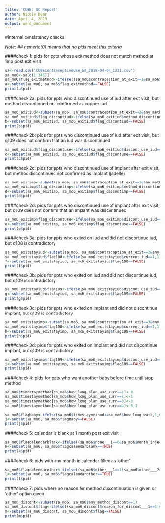 ---
title: 'CUBE: QC Report'
author: Nicole Dear
date: April 4, 2019
output: word_document
---

#Internal consistency checks

*Note: ## numeric(0) means that no pids meet this criteria*

####check 1: pids for ppts whose exit method does not match method at 1mo post exit visit
```{r, echo=FALSE}
sa<-read.csv("CUBEContraceptiveUse_SA_2019-04-04_1231.csv")
sa_mo6<-sa[c(1:346)]
sa_mo6$flag_exitmethod<-ifelse((sa_mo6$contraception_at_exit==1&sa_mo6$month_injectable3___1==1)|(sa_mo6$contraception_at_exit==2&sa_mo6$copper_iud___1==1)|(sa_mo6$contraception_at_exit==3&sa_mo6$rod_implant_jadelle___1==1),1,0)
a<-subset(sa_mo6, sa_mo6$flag_exitmethod==FALSE)
print(a$pid)
```

####check 2a: pids for ppts who discontinued use of iud after exit visit, but method discontinued not confirmed as copper iud
```{r, echo=FALSE}
sa_mo6_exitiud<-subset(sa_mo6, sa_mo6$contraception_at_exit==2&any_method_discont==1)
sa_mo6_exitiud$flag_discontiud<-ifelse(sa_mo6_exitiud$method_discontinued==5,1,0)
b<-subset(sa_mo6_exitiud, sa_mo6_exitiud$flag_discontiud==FALSE)
print(b$pid)
```

####check 2b: pids for ppts who discontinued use of iud after exit visit, but q109 does not confirm that an iud was discontinued
```{r, echo=FALSE}
sa_mo6_exitiud$flag_discontuse<-ifelse(sa_mo6_exitiud$discont_use_iud==1,1,0)
c<-subset(sa_mo6_exitiud, sa_mo6_exitiud$flag_discontuse==FALSE)
print(c$pid)
```

####check 2c: pids for ppts who discontinued use of implant after exit visit, but method discontinued not confirmed as implant (jadelle)
```{r, echo=FALSE}
sa_mo6_exitimp<-subset(sa_mo6, sa_mo6$contraception_at_exit==3&any_method_discont==1)
sa_mo6_exitimp$flag_discontimp<-ifelse(sa_mo6_exitimp$method_discontinued==3,1,0)
d<-subset(sa_mo6_exitimp, sa_mo6_exitimp$flag_discontimp==FALSE)
print(d$pid)
```

####check 2d: pids for ppts who discontinued use of implant after exit visit, but q109 does not confirm that an implant was discontinued
```{r, echo=FALSE}
sa_mo6_exitimp$flag_discontuse<-ifelse(sa_mo6_exitimp$discont_use_iud==1,1,0)
e<-subset(sa_mo6_exitimp, sa_mo6_exitimp$flag_discontuse==FALSE)
print(e$pid)
```

####check 3a: pids for ppts who exited on iud and did not discontinue iud, but q108 is contradictory
```{r, echo=FALSE}
sa_mo6_exitstayiud<-subset(sa_mo6, sa_mo6$contraception_at_exit==2&any_method_discont==0)
sa_mo6_exitstayiud$flag108<-ifelse(sa_mo6_exitstayiud$current_iud==1,1,0)
f<-subset(sa_mo6_exitstayiud, sa_mo6_exitstayiud$flag108==FALSE)
print(f$pid)
```

####check 3b: pids for ppts who exited on iud and did not discontinue iud, but q109 is contradictory
```{r, echo=FALSE}
sa_mo6_exitstayiud$flag109<-ifelse(sa_mo6_exitstayiud$discont_use_iud==0,1,0)
g<-subset(sa_mo6_exitstayiud, sa_mo6_exitstayiud$flag109==FALSE)
print(g$pid)
```

####check 3c: pids for ppts who exited on implant and did not discontinue implant, but q108 is contradictory
```{r, echo=FALSE}
sa_mo6_exitstayimp<-subset(sa_mo6, sa_mo6$contraception_at_exit==3&any_method_discont==0)
sa_mo6_exitstayimp$flag108<-ifelse(sa_mo6_exitstayimp$current_iud==1,1,0)
h<-subset(sa_mo6_exitstayimp, sa_mo6_exitstayimp$flag108==FALSE)
print(h$pid)
```

####check 3d: pids for ppts who exited on implant and did not discontinue implant, but q109 is contradictory
```{r, echo=FALSE}
sa_mo6_exitstayimp$flag109<-ifelse(sa_mo6_exitstayimp$discont_use_iud==0,1,0)
i<-subset(sa_mo6_exitstayimp, sa_mo6_exitstayimp$flag109==FALSE)
print(i$pid)
```

####check 4: pids for ppts who want another baby before time until stop method
```{r, echo=FALSE}
sa_mo6$timestaymethod[sa_mo6$how_long_plan_use_curr==1]<-0
sa_mo6$timestaymethod[sa_mo6$how_long_plan_use_curr==2]<-1
sa_mo6$timestaymethod[sa_mo6$how_long_plan_use_curr==3]<-3
sa_mo6$timestaymethod[sa_mo6$how_long_plan_use_curr==4]<-5.1

sa_mo6$flagbaby<-ifelse(sa_mo6$timestaymethod<=sa_mo6$how_long_wait,1,0)
j<-subset(sa_mo6, sa_mo6$flagbaby==FALSE)
print(j$pid)
```

####check 5: calendar is blank at 1 month post exit visit
```{r, echo=FALSE}
sa_mo6$flagcalendarblank<-ifelse((sa_mo6$none___1==0&sa_mo6$month_injectable3___1==0&sa_mo6$month_injectable2___1==0&sa_mo6$rod_implant_jadelle___1==0&sa_mo6$rod_implant_implanon___1==0&sa_mo6$copper_iud___1==0&sa_mo6$hormonal_iud___1==0&sa_mo6$oral_pills___1==0&sa_mo6$male_condoms___1==0&sa_mo6$female_condoms___1==0&sa_mo6$emergency_contraception___1==0&sa_mo6$sterilization___1==0&sa_mo6$other___1==0),1,0)
k<-subset(sa_mo6, sa_mo6$flagcalendarblank==TRUE)
print(k$pid)
```

####check 6: pids with any month in calendar filled as 'other'
```{r, echo=FALSE}
sa_mo6$flagcalendarother<-ifelse((sa_mo6$other___1==1|sa_mo6$other___2==1|sa_mo6$other___3==1|sa_mo6$other___4==1|sa_mo6$other___5==1|sa_mo6$other___6==1|sa_mo6$other___7==1|sa_mo6$other___8==1),1,0)
l<-subset(sa_mo6, sa_mo6$flagcalendarother==TRUE)
print(l$pid)
```

####check 7: pids where no reason for method discontinuation is given or 'other' option given
```{r, echo=FALSE}
sa_mo6_discont<-subset(sa_mo6, sa_mo6$any_method_discont==1)
sa_mo6_discont$flag<-ifelse((sa_mo6_discont$reason_for_discont___1==1|sa_mo6_discont$reason_for_discont___2==1|sa_mo6_discont$reason_for_discont___3==1|sa_mo6_discont$reason_for_discont___4==1|sa_mo6_discont$reason_for_discont___5==1|sa_mo6_discont$reason_for_discont___6==1|sa_mo6_discont$reason_for_discont___7==1|sa_mo6_discont$reason_for_discont___8==1|sa_mo6_discont$reason_for_discont___9==1|sa_mo6_discont$reason_for_discont___10==1|sa_mo6_discont$reason_for_discont___11==1|sa_mo6_discont$reason_for_discont___12==1|sa_mo6_discont$reason_for_discont___13==1|sa_mo6_discont$reason_for_discont___14==1|sa_mo6_discont$reason_for_discont___15==1|sa_mo6_discont$reason_for_discont___16==1|sa_mo6_discont$reason_for_discont___17==1|sa_mo6_discont$reason_for_discont___18==1|sa_mo6_discont$reason_for_discont___19==1|sa_mo6_discont$reason_for_discont___20==1|sa_mo6_discont$reason_for_discont___21==1|sa_mo6_discont$reason_for_discont___22==1|sa_mo6_discont$reason_for_discont___23==1|sa_mo6_discont$reason_for_discont___24==1|sa_mo6_discont$reason_for_discont___25==1|sa_mo6_discont$reason_for_discont___99==1),1,0)
m<-subset(sa_mo6_discont, sa_mo6_discont$flag==FALSE)
print(m$pid)
```